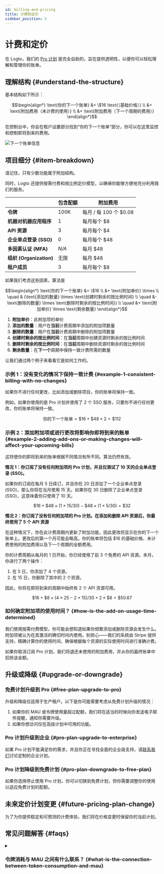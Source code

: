 ```yaml
---
id: billing-and-pricing
title: 计费和定价
sidebar_position: 5
---
```



# 计费和定价

在 Logto，我们的 [Pro 计划](https://logto.io/pricing) 是完全自助的，旨在提供透明性，以便你可以轻松理解和管理你的账单。

## 理解结构 \{#understand-the-structure}

基本结构如下所示：

```math
\begin{align*}
\text{你的下一个账单} &= \$16 \text{（基础价格）} \\
&+ \text{附加费用（未计费的使用）} \\
&+ \text{附加费用（下一个周期的费用）}
\end{align*}
```

在控制台中，你会在租户设置部分找到“你的下一个账单”部分，你可以在这里监控和控制即将到来的费用。

<img src={nextBillingInfoImage} alt="下一个账单信息" />

## 项目细分 \{#item-breakdown}

请记住，只有少数功能属于附加结构。

同时，Logto 还提供按需付费和按比例定价模型，以确保你能够方便地充分利用我们的服务。

|                         | 包含配额 | 附加费用               |
| ----------------------- | -------- | ---------------------- |
| **令牌**                | 100K     | 每月 / 每 100 个 $0.08 |
| **机器对机器应用程序**  | 1        | 每月每个 $8            |
| **API 资源**            | 3        | 每月每个 $4            |
| **企业单点登录 (SSO)**  | 0        | 每月每个 $48           |
| **多因素认证 (MFA)**    | _N/A_    | 每月 $48               |
| **组织 (Organization)** | 无限     | 每月 $48               |
| **租户成员**            | 3        | 每月每个 $8            |

如果我们考虑这些因素，算法是

```math
\begin{align*}
\text{你的下一个账单} &= \$16 \\
&+ \text{附加单价} \times \\
\quad & (\text{添加的数量} \times \text{创建时剩余的按比例时间} \\
\quad &- \text{删除的数量} \times \text{删除时剩余的按比例时间}) \\
\quad &+ \text{附加单价} \times \text{剩余数量}
\end{align*}
```

1. **附加单价**：此附加项的单价
2. **添加的数量**：用户在**当前**计费周期中添加的附加项数量
3. **删除的数量**：用户在**当前**计费周期中删除的附加项数量
4. **创建时剩余的按比例时间**：在**当前**周期中创建资源时剩余的按比例时间
5. **删除时剩余的按比例时间**：在**当前**周期中删除资源时剩余的按比例时间
6. **剩余数量**：在**下一个**周期中保持一致计费所需的数量

让我们通过两个例子来看看它是如何工作的。

### 示例 1：没有变化的情况下保持一致计费 \{#example-1-consistent-billing-with-no-changes}

如果你不进行任何更改，比如添加或删除项目，你的账单将保持一致。

例如，如果你使用的是 Pro 计划并使用了 2 个 SSO 服务，只要你不进行任何更改，你的账单将保持一致。

```math
\text{你的下一个账单} = \$ 16 + \$ 48 \times 2 = \$ 112
```

### 示例 2：添加附加项或进行更改将影响你即将到来的账单 \{#example-2-adding-add-ons-or-making-changes-will-affect-your-upcoming-bills}

这将使你的即将到来的账单根据不同情况有所不同。算法仍然有效。

**情况 1：你订阅了没有任何附加项的 Pro 计划，并且仅测试了 10 天的企业单点登录 (SSO)。**

如果你的订阅在每月 5 日续订，并且你在 20 日添加了一个企业单点登录 (SSO)，那么你将在当月使用 15 天。如果你在 30 日删除了企业单点登录 (SSO)，这意味着你只使用了 10 天。

```math
\$16 + \$48 \times (1 \times 15 / 30) - \$48 \times (1 \times 5 / 30) = \$32
```

**情况 2：你订阅了没有任何附加项的 Pro 计划。在添加和删除 API 资源后，你最终使用了 5 个 API 资源**

在这种情况下，你在此计费周期内更新了附加功能，因此更改将显示在你的下一个账单上。更改后的第一个月可能会略高。你的账单将包括 $16 的基础价格、未计费使用的附加费用以及下一个周期的全额费用。

你的计费周期从每月的 1 日开始，你已经使用了前 3 个免费的 API 资源。本月，你进行了两个操作：

1. 在 5 日，你添加了 4 个资源。
2. 在 15 日，你删除了其中的 2 个资源。

因此，你将在即将到来的周期中始终有 2 个 API 资源可用。

```math
\$16 + \$8 \times (4 \times 25 - 2 \times 15) / 30 + 2 \times \$8 = \$50.67
```

### 如何确定附加项的使用时间？ \{#how-is-the-add-on-usage-time-determined}

我们使用按需付费模型，你可能会想知道如果你频繁添加或删除资源会发生什么。附加项被认为在其激活的确切时间内使用。别担心——我们的系统由 Stripe 提供支持，精确计算你的使用时间，确保根据每个资源的实际使用时间进行准确计费。

如果你取消订阅 Pro 计划，我们将退还未使用的附加费用，并从你的最终账单中扣除该金额。

## 升级或降级 \{#upgrade-or-downgrade}

### 免费计划升级到 Pro \{#free-plan-upgrade-to-pro}

升级和降级仅适用于生产租户。以下是你可能需要考虑从免费计划升级的情况：

1. 如果你的 MAU 或令牌使用量超过配额，我们将在适当的时候向你发送电子邮件提醒，通知你需要升级。
2. 如果你想访问仅在高级计划中可用的功能。

### Pro 计划升级到企业 \{#pro-plan-upgrade-to-enterprise}

如果 Pro 计划不能满足你的需求，并且你正在寻找全面的企业级支持，请[联系我们](https://logto.io/contact)讨论定制的企业计划。

### Pro 计划降级到免费计划 \{#pro-plan-downgrade-to-free-plan}

如果你选择停止使用 Pro 计划，你可以切换到免费计划，但你需要调整你的使用以适应免费计划的配额。

## 未来定价计划变更 \{#future-pricing-plan-change}

为了为你提供稳定和可预测的计费体验，我们将在价格变更时保留你的当前计划。

## 常见问题解答 \{#faqs}

<details>

<summary>

### 令牌消耗与 MAU 之间有什么联系？ \{#what-is-the-connection-between-token-consumption-and-mau}

</summary>

Logto 使用基于令牌的认证 (Authentication)。单个用户登录一次可能涉及消耗两个或三个令牌：ID 令牌、访问令牌和刷新令牌。如果你使用诸如机器对机器 (M2M) 或组织 (Organization) 等功能，可能还会涉及其他令牌，如 M2M 令牌或组织令牌。令牌消耗取决于用户与系统的交互方式。为了帮助你跟踪这一点，我们在 <CloudLink to="/dashboard">控制台 > 仪表板</CloudLink> 中提供了实时令牌使用监控。以下是一个例子：我们的免费计划提供 100k 个令牌，可以支持大约 30k-50k 的 MAU（每月活跃用户）。

</details>
